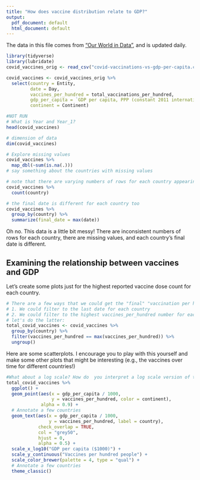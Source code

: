 ```yaml
---
title: "How does vaccine distribution relate to GDP?"
output:
  pdf_document: default
  html_document: default
---
```


The data in this file comes from ["Our World in Data"](https://ourworldindata.org/grapher/covid-vaccinations-vs-gdp-per-capita), and is updated daily.  



```r
library(tidyverse)
library(lubridate)
covid_vaccines_orig <- read_csv("covid-vaccinations-vs-gdp-per-capita.csv")

covid_vaccines <- covid_vaccines_orig %>%
  select(country = Entity,
         date = Day,
         vaccines_per_hundred = total_vaccinations_per_hundred,
         gdp_per_capita = `GDP per capita, PPP (constant 2011 international $)`,
         continent = Continent) 

```


```r
#NOT RUN
# What is Year and Year_1?
head(covid_vaccines)

# dimension of data
dim(covid_vaccines)

# Explore missing values 
covid_vaccines %>% 
  map_dbl(~sum(is.na(.)))
# say something about the countries with missing values

# note that there are varying numbers of rows for each country appearing in the data
covid_vaccines %>%
  count(country)

# the final date is different for each country too
covid_vaccines %>%
  group_by(country) %>%
  summarize(final_date = max(date))

```

Oh no. This data is a little bit messy! There are inconsistent numbers of rows for each country, there are missing values, and each country's final date is different.

## Examining the relationship between vaccines and GDP

Let's create some plots just for the highest reported vaccine dose count for each country.

```r
# There are a few ways that we could get the "final" "vaccination per hundreds" number for each country.
# 1. We could filter to the last date for each country
# 2. We could filter to the highest vaccines_per_hundred number for each country
# let's do the latter:
total_covid_vaccines <- covid_vaccines %>%
  group_by(country) %>%
  filter(vaccines_per_hundred == max(vaccines_per_hundred)) %>%
  ungroup()
```

Here are some scatterplots. I encourage you to play with this yourself and make some other plots that might be interesting (e.g., the vaccines over time for different countries!)

```r

#What about a log scale? How do  you interpret a log scale version of this plot?
total_covid_vaccines %>%
  ggplot() +
  geom_point(aes(x = gdp_per_capita / 1000, 
                 y = vaccines_per_hundred, color = continent), 
             alpha = 0.9) +
  # Annotate a few countries
  geom_text(aes(x = gdp_per_capita / 1000, 
                y = vaccines_per_hundred, label = country), 
            check_overlap = TRUE, 
            col = "grey50",
            hjust = 0, 
            alpha = 0.5) +
  scale_x_log10("GDP per capita ($1000)") +
  scale_y_continuous("Vaccines per hundred people") +
  scale_color_brewer(palette = 4, type = "qual") +
  # Annotate a few countries
  theme_classic()
```


